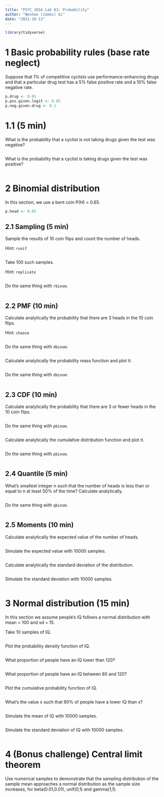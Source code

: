 ```yaml
---
title: "PSYC 201A Lab 03: Probability"
author: "Wenhao (James) Qi"
date: "2021-10-13"
---
```


```r
library(tidyverse)
```

# 1 Basic probability rules (base rate neglect)

Suppose that 1% of competitive cyclists use performance-enhancing drugs and that a particular drug test has a 5% false positive rate and a 10% false negative rate.

```r
p.drug <- 0.01
p.pos.given.legit <- 0.05
p.neg.given.drug <- 0.1
```

# 1.1 (5 min)

What is the probability that a cyclist is not taking drugs given the test was negative?

```r

```

What is the probability that a cyclist is taking drugs given the test was positive?

```r

```

# 2 Binomial distribution

In this section, we use a bent coin P(H) = 0.65.

```r
p.head <- 0.65
```

## 2.1 Sampling (5 min)

Sample the results of 10 coin flips and count the number of heads.

Hint: `runif`

```r

```

Take 100 such samples.

Hint: `replicate`

```r

```

Do the same thing with `rbinom`.

```r

```

## 2.2 PMF (10 min)

Calculate analytically the probability that there are 3 heads in the 10 coin flips.

Hint: `choose`

```r

```

Do the same thing with `dbinom`:

```r

```

Calculate analytically the probability mass function and plot it:

```r

```

Do the same thing with `dbinom`:

```r

```

## 2.3 CDF (10 min)

Calculate analytically the probability that there are 3 or fewer heads in the 10 coin flips.

```r

```

Do the same thing with `pbinom`.

```r

```

Calculate analytically the cumulative distribution function and plot it.

```r

```

Do the same thing with `pbinom`.

```r

```

## 2.4 Quantile (5 min)

What's smallest integer n such that the number of heads is less than or equal to n at least 50% of the time?  Calculate analytically.

```r

```

Do the same thing with `qbinom`.

```r

```

## 2.5 Moments (10 min)

Calculate analytically the expected value of the number of heads.

```r

```

Simulate the expected value with 10000 samples.

```r

```

Calculate analytically the standard deviation of the distribution.

```r

```

Simulate the standard deviation with 10000 samples.

```r

```

# 3 Normal distribution (15 min)

In this section we assume people's IQ follows a normal distribution with mean = 100 and sd = 15.

Take 10 samples of IQ.

```r

```

Plot the probability density function of IQ.

```r

```

What proportion of people have an IQ lower than 120?

```r

```

What proportion of people have an IQ between 80 and 120?

```r

```

Plot the cumulative probability function of IQ.

```r

```

What's the value x such that 90% of people have a lower IQ than x?

```r

```

Simulate the mean of IQ with 10000 samples.

```r

```

Simulate the standard deviation of IQ with 10000 samples.

```r

```

# 4 (Bonus challenge) Central limit theorem

Use numerical samples to demonstrate that the sampling distribution of the sample mean approaches a normal distribution as the sample size increases, for beta(0.01,0.01), unif(0,1) and gamma(1,1).

```r

```

